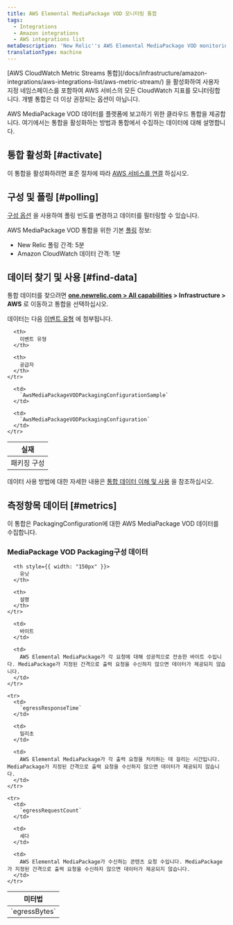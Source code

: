```yaml
---
title: AWS Elemental MediaPackage VOD 모니터링 통합
tags:
  - Integrations
  - Amazon integrations
  - AWS integrations list
metaDescription: 'New Relic''s AWS Elemental MediaPackage VOD monitoring integration: the data it reports and how to enable it.'
translationType: machine
---
```


<Callout variant="important">
  [AWS CloudWatch Metric Streams 통합](/docs/infrastructure/amazon-integrations/aws-integrations-list/aws-metric-stream/) 을 활성화하여 사용자 지정 네임스페이스를 포함하여 AWS 서비스의 모든 CloudWatch 지표를 모니터링합니다. 개별 통합은 더 이상 권장되는 옵션이 아닙니다.
</Callout>

AWS MediaPackage VOD 데이터를 플랫폼에 보고하기 위한 클라우드 통합을 제공합니다. 여기에서는 통합을 활성화하는 방법과 통합에서 수집하는 데이터에 대해 설명합니다.

## 통합 활성화 [#activate]

이 통합을 활성화하려면 표준 절차에 따라 [AWS 서비스를 연결](/docs/infrastructure/infrastructure-integrations/getting-started/connect-aws-integrations-infrastructure) 하십시오.

## 구성 및 폴링 [#polling]

[구성 옵션](/docs/integrations/new-relic-integrations/getting-started/configure-polling-frequency-data-collection-cloud-integrations) 을 사용하여 폴링 빈도를 변경하고 데이터를 필터링할 수 있습니다.

AWS MediaPackage VOD 통합을 위한 기본 [폴링](/docs/infrastructure/amazon-integrations/aws-integrations-list/aws-polling-intervals-infrastructure-integrations) 정보:

* New Relic 폴링 간격: 5분
* Amazon CloudWatch 데이터 간격: 1분

## 데이터 찾기 및 사용 [#find-data]

통합 데이터를 찾으려면 **[one.newrelic.com > All capabilities](https://one.newrelic.com/all-capabilities) > Infrastructure > AWS** 로 이동하고 통합을 선택하십시오.

데이터는 다음 [이벤트 유형](/docs/data-apis/understand-data/new-relic-data-types/#event-data) 에 첨부됩니다.

<table>
  <thead>
    <tr>
      <th>
        실재
      </th>

      <th>
        이벤트 유형
      </th>

      <th>
        공급자
      </th>
    </tr>
  </thead>

  <tbody>
    <tr>
      <td>
        패키징 구성
      </td>

      <td>
        `AwsMediaPackageVODPackagingConfigurationSample`
      </td>

      <td>
        `AwsMediaPackageVODPackagingConfiguration`
      </td>
    </tr>
  </tbody>
</table>

데이터 사용 방법에 대한 자세한 내용은 [통합 데이터 이해 및 사용](/docs/infrastructure/integrations/find-use-infrastructure-integration-data) 을 참조하십시오.

## 측정항목 데이터 [#metrics]

이 통합은 PackagingConfiguration에 대한 AWS MediaPackage VOD 데이터를 수집합니다.

### MediaPackage VOD Packaging구성 데이터

<table>
  <thead>
    <tr>
      <th style={{ width: "275px" }}>
        미터법
      </th>

      <th style={{ width: "150px" }}>
        유닛
      </th>

      <th>
        설명
      </th>
    </tr>
  </thead>

  <tbody>
    <tr>
      <td>
        `egressBytes`
      </td>

      <td>
        바이트
      </td>

      <td>
        AWS Elemental MediaPackage가 각 요청에 대해 성공적으로 전송한 바이트 수입니다. MediaPackage가 지정된 간격으로 출력 요청을 수신하지 않으면 데이터가 제공되지 않습니다.
      </td>
    </tr>

    <tr>
      <td>
        `egressResponseTime`
      </td>

      <td>
        밀리초
      </td>

      <td>
        AWS Elemental MediaPackage가 각 출력 요청을 처리하는 데 걸리는 시간입니다. MediaPackage가 지정된 간격으로 출력 요청을 수신하지 않으면 데이터가 제공되지 않습니다.
      </td>
    </tr>

    <tr>
      <td>
        `egressRequestCount`
      </td>

      <td>
        세다
      </td>

      <td>
        AWS Elemental MediaPackage가 수신하는 콘텐츠 요청 수입니다. MediaPackage가 지정된 간격으로 출력 요청을 수신하지 않으면 데이터가 제공되지 않습니다.
      </td>
    </tr>
  </tbody>
</table>